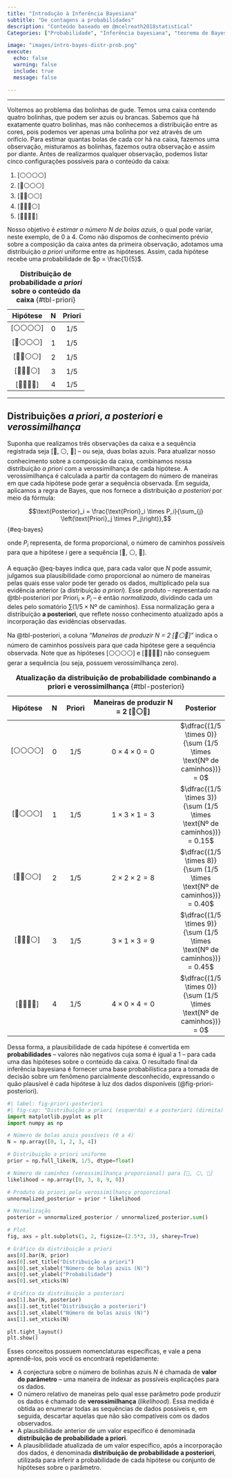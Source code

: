 ```yaml
---
title: "Introdução à Inferência Bayesiana"  
subtitle: "De contagens a probabilidades"  
description: "Conteúdo baseado em @mcelreath2018statistical"  
Categories: ["Probabilidade", "Inferência bayesiana", "teorema de Bayes"]

image: "images/intro-bayes-distr-prob.png"  
execute:  
  echo: false  
  warning: false  
  include: true  
  message: false  

---
```


---

Voltemos ao problema das bolinhas de gude. Temos uma caixa contendo quatro bolinhas, que podem ser azuis ou brancas. Sabemos que há exatamente quatro bolinhas, mas não conhecemos a distribuição entre as cores, pois podemos ver apenas uma bolinha por vez através de um orifício. Para estimar quantas bolas de cada cor há na caixa, fazemos uma observação, misturamos as bolinhas, fazemos outra observação e assim por diante. Antes de realizarmos qualquer observação, podemos listar cinco configurações possíveis para o conteúdo da caixa:

1. [⚪⚪⚪⚪]  
2. [🔵⚪⚪⚪]  
3. [🔵🔵⚪⚪]  
4. [🔵🔵🔵⚪]  
5. [🔵🔵🔵🔵]

Nosso objetivo é *estimar o número $N$ de bolas azuis*, o qual pode variar, neste exemplo, de 0 a 4. Como não dispomos de conhecimento prévio sobre a composição da caixa antes da primeira observação, adotamos uma distribuição *a priori* uniforme entre as hipóteses. Assim, cada hipótese recebe uma probabilidade de $p = \frac{1}{5}$.

| **Hipótese** | **N** | **Priori** |
|:------------:|:-----:|:----------:|
| [⚪⚪⚪⚪]   |  0    | $1/5$    |
| [🔵⚪⚪⚪]   |  1    | $1/5$    |
| [🔵🔵⚪⚪]   |  2    | $1/5$    |
| [🔵🔵🔵⚪]   |  3    | $1/5$    |
| [🔵🔵🔵🔵]   |  4    | $1/5$    |

: **Distribuição de probabilidade *a priori* sobre o conteúdo da caixa** {#tbl-priori} 

---

## Distribuições *a priori*, *a posteriori* e *verossimilhança*

Suponha que realizamos três observações da caixa e a sequência registrada seja [🔵, ⚪, 🔵] – ou seja, duas bolas azuis. Para atualizar nosso conhecimento sobre a composição da caixa, combinamos nossa distribuição *a priori* com a verossimilhança de cada hipótese. A verossimilhança é calculada a partir da contagem do número de maneiras em que cada hipótese pode gerar a sequência observada. Em seguida, aplicamos a regra de Bayes, que nos fornece a distribuição *a posteriori* por meio da fórmula:

$$\text{Posterior}_i = \frac{\text{Priori}_i \times P_i}{\sum_{j} \left(\text{Priori}_j \times P_j\right)},$$ {#eq-bayes}

onde $P_i$ representa, de forma proporcional, o número de caminhos possíveis para que a hipótese $i$ gere a sequência [🔵, ⚪, 🔵].

A equação @eq-bayes indica que, para cada valor que $N$ pode assumir, julgamos sua plausibilidade como proporcional ao número de maneiras pelas quais esse valor pode ter gerado os dados, multiplicado pela sua evidência anterior (a distribuição *a priori*). Esse produto – representado na @tbl-posteriori por $\text{Priori}_i \times P_i$ – é então *normalizado*, dividindo cada um deles pelo somatório $\sum (1/5 \times \text{Nº de caminhos})$. Essa normalização gera a distribuição **a posteriori**, que reflete nosso conhecimento atualizado após a incorporação das evidências observadas.


Na @tbl-posteriori, a coluna *“Maneiras de produzir N = 2 [🔵⚪🔵]”* indica o número de caminhos possíveis para que cada hipótese gere a sequência observada. Note que as hipóteses [⚪⚪⚪⚪] e [🔵🔵🔵🔵] não conseguem gerar a sequência (ou seja, possuem verossimilhança zero). 

| **Hipótese** | **N** | **Priori** | **Maneiras de produzir N = 2 [🔵⚪🔵]** | **Posterior** |
|:------------:|:-----:|:----------:|:---------------------------------------:|:-------------:|
| [⚪⚪⚪⚪]   |  0    | $1/5$    | $0 \times 4 \times 0 = 0$             | $\dfrac{(1/5 \times 0)}{\sum (1/5 \times \text{Nº de caminhos})} = 0$  |
| [🔵⚪⚪⚪]   |  1    | $1/5$    | $1 \times 3 \times 1 = 3$             | $\dfrac{(1/5 \times 3)}{\sum (1/5 \times \text{Nº de caminhos})} = 0.15$  |
| [🔵🔵⚪⚪]   |  2    | $1/5$    | $2 \times 2 \times 2 = 8$             | $\dfrac{(1/5 \times 8)}{\sum (1/5 \times \text{Nº de caminhos})} = 0.40$  |
| [🔵🔵🔵⚪]   |  3    | $1/5$    | $3 \times 1 \times 3 = 9$             | $\dfrac{(1/5 \times 9)}{\sum (1/5 \times \text{Nº de caminhos})} = 0.45$  |
| [🔵🔵🔵🔵]   |  4    | $1/5$    | $4 \times 0 \times 4 = 0$             | $\dfrac{(1/5 \times 0)}{\sum (1/5 \times \text{Nº de caminhos})} = 0$  |

: **Atualização da distribuição de probabilidade combinando a priori e verossimilhança** {#tbl-posteriori} 

Dessa forma, a plausibilidade de cada hipótese é convertida em **probabilidades** – valores não negativos cuja soma é igual a 1 – para cada uma das hipóteses sobre o conteúdo da caixa. O resultado final da inferência bayesiana é fornecer uma base probabilística para a tomada de decisão sobre um fenômeno parcialmente desconhecido, expressando o quão plausível é cada hipótese à luz dos dados disponíveis (@fig-priori-posteriori).


```python
#| label: fig-priori-posteriori
#| fig-cap: "Distribuição a priori (esquerda) e a posteriori (direita) para o número de bolas azuis. A priori, as hipóteses têm probabilidade uniforme; a posteriori, a observação [🔵, ⚪, 🔵] atualiza a plausibilidade, favorecendo hipóteses intermediárias"
import matplotlib.pyplot as plt
import numpy as np

# Número de bolas azuis possíveis (0 a 4)
N = np.array([0, 1, 2, 3, 4])

# Distribuição a priori uniforme
prior = np.full_like(N, 1/5, dtype=float)

# Número de caminhos (verossimilhança proporcional) para [🔵, ⚪, 🔵]
likelihood = np.array([0, 3, 8, 9, 0])

# Produto da priori pela verossimilhança proporcional
unnormalized_posterior = prior * likelihood

# Normalização
posterior = unnormalized_posterior / unnormalized_posterior.sum()

# Plot
fig, axs = plt.subplots(1, 2, figsize=(2.5*3, 3), sharey=True)

# Gráfico da distribuição a priori
axs[0].bar(N, prior)
axs[0].set_title("Distribuição a priori")
axs[0].set_xlabel("Número de bolas azuis (N)")
axs[0].set_ylabel("Probabilidade")
axs[0].set_xticks(N)

# Gráfico da distribuição a posteriori
axs[1].bar(N, posterior)
axs[1].set_title("Distribuição a posteriori")
axs[1].set_xlabel("Número de bolas azuis (N)")
axs[1].set_xticks(N)

plt.tight_layout()
plt.show()

```


Esses conceitos possuem nomenclaturas específicas, e vale a pena aprendê-los, pois você os encontrará repetidamente:

- A conjectura sobre o número de bolinhas azuis $N$ é chamada de **valor do parâmetro** – uma maneira de indexar as possíveis explicações para os dados.
- O número relativo de maneiras pelo qual esse parâmetro pode produzir os dados é chamado de **verossimilhança** (*likelihood*). Essa medida é obtida ao enumerar todas as sequências de dados possíveis e, em seguida, descartar aquelas que não são compatíveis com os dados observados.
- A plausibilidade anterior de um valor específico é denominada **distribuição de probabilidade a priori**.
- A plausibilidade atualizada de um valor específico, após a incorporação dos dados, é denominada **distribuição de probabilidade a posteriori**, utilizada para inferir a probabilidade de cada hipótese ou conjunto de hipóteses sobre o parâmetro.